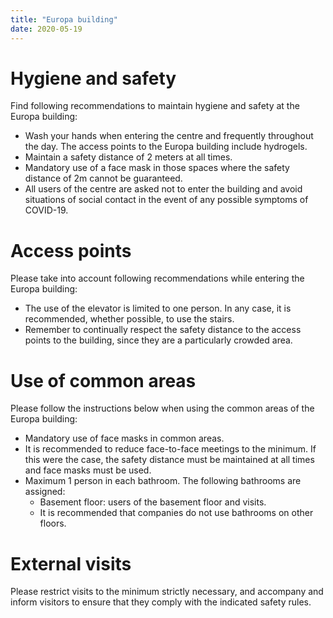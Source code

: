 ```yaml
---
title: "Europa building"
date: 2020-05-19
---
```


# Hygiene and safety

Find following recommendations to maintain hygiene and safety at the Europa building:

- Wash your hands when entering the centre and frequently throughout the day. The access points to the Europa building include hydrogels.
- Maintain a safety distance of 2 meters at all times.
- Mandatory use of a face mask in those spaces where the safety distance of 2m cannot be guaranteed.
- All users of the centre are asked not to enter the building and avoid situations of social contact in the event of any possible symptoms of COVID-19.

# Access points

Please take into account following recommendations while entering the Europa building:

- The use of the elevator is limited to one person. In any case, it is recommended, whether possible, to use the stairs.
- Remember to continually respect the safety distance to the access points to the building, since they are a particularly crowded area.

# Use of common areas

Please follow the instructions below when using the common areas of the Europa building:

- Mandatory use of face masks in common areas.
- It is recommended to reduce face-to-face meetings to the minimum. If this were the case, the safety distance must be maintained at all times and face masks must be used.
- Maximum 1 person in each bathroom. The following bathrooms are assigned:
  - Basement floor: users of the basement floor and visits.
  - It is recommended that companies do not use bathrooms on other floors.

# External visits

Please restrict visits to the minimum strictly necessary, and accompany and inform visitors to ensure that they comply with the indicated safety rules.
